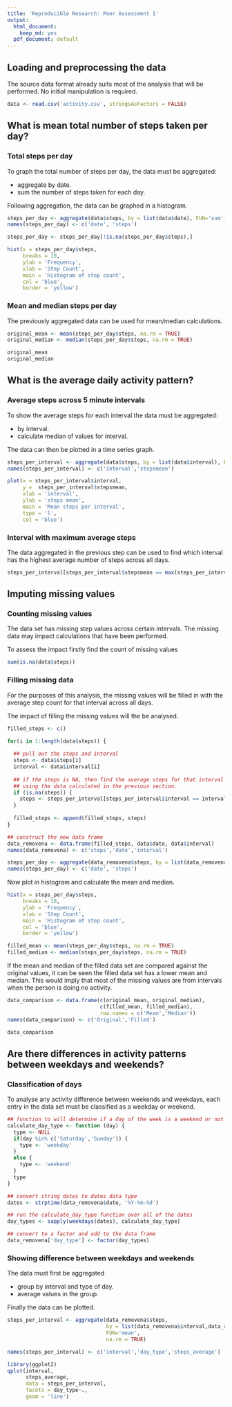 ```yaml
---
title: 'Reproducible Research: Peer Assessment 1'
output:
  html_document:
    keep_md: yes
  pdf_document: default
---
```



## Loading and preprocessing the data

The source data format already suits most of the analysis that will be performed. No initial manipulation is required.
```R
data <- read.csv('activity.csv', stringsAsFactors = FALSE)

```


## What is mean total number of steps taken per day?

### Total steps per day
To graph the total number of steps per day, the data must be aggregated:

* aggregate by date.
* sum the number of steps taken for each day.

Following aggregation, the data can be graphed in a histogram.

```R
steps_per_day <- aggregate(data$steps, by = list(data$date), FUN='sum')
names(steps_per_day) <- c('date', 'steps')

steps_per_day <- steps_per_day[!is.na(steps_per_day$steps),]

hist(x = steps_per_day$steps, 
     breaks = 10,
     ylab = 'Frequency',
     xlab = 'Step Count',
     main = 'Histogram of step count',
     col = 'blue',
     border = 'yellow')
```

### Mean and median steps per day

The previously aggregated data can be used for mean/median calculations.

```R
original_mean <- mean(steps_per_day$steps, na.rm = TRUE)
original_median <- median(steps_per_day$steps, na.rm = TRUE)

original_mean
original_median
```

## What is the average daily activity pattern?

### Average steps across 5 minute intervals

To show the average steps for each interval the data must be aggregated:

* by interval.
* calculate median of values for interval.

The data can then be plotted in a time series graph.

```R
steps_per_interval <- aggregate(data$steps, by = list(data$interval), FUN='mean', na.rm = TRUE)
names(steps_per_interval) <- c('interval','stepsmean')

plot(x = steps_per_interval$interval,
     y =  steps_per_interval$stepsmean,
     xlab = 'interval',
     ylab = 'steps mean',
     main = 'Mean steps per interval',
     type = 'l',
     col = 'blue')

```

### Interval with maximum average steps

The data aggregated in the previous step can be used to find which interval has the highest average number of steps across all days.

```R
steps_per_interval[steps_per_interval$stepsmean == max(steps_per_interval$stepsmean), 'interval']

```


## Imputing missing values

### Counting missing values
The data set has missing step values across certain intervals. The missing data may impact calculations that have been performed.

To assess the impact firstly find the count of missing values

```R
sum(is.na(data$steps))
```

### Filling missing data
For the purposes of this analysis, the missing values will be filled in with the average step count for that interval across all days.

The impact of filling the missing values will the be analysed.
```R
filled_steps <- c()

for(i in 1:length(data$steps)) {
  
  ## pull out the steps and interval
  steps <- data$steps[i]
  interval <- data$interval[i]
  
  ## if the steps is NA, then find the average steps for that interval
  ## using the data calculated in the previous section.
  if (is.na(steps)) {
    steps <- steps_per_interval[steps_per_interval$interval == interval, 'stepsmean']
  }
  
  filled_steps <- append(filled_steps, steps)
}

## construct the new data frame
data_removena <- data.frame(filled_steps, data$date, data$interval)
names(data_removena) <- c('steps','date','interval')

steps_per_day <- aggregate(data_removena$steps, by = list(data_removena$date), FUN='sum')
names(steps_per_day) <- c('date', 'steps')
```

Now plot in histogram and calculate the mean and median.

```R
hist(x = steps_per_day$steps, 
     breaks = 10,
     ylab = 'Frequency',
     xlab = 'Step Count',
     main = 'Histogram of step count',
     col = 'blue',
     border = 'yellow')

filled_mean <- mean(steps_per_day$steps, na.rm = TRUE)
filled_median <- median(steps_per_day$steps, na.rm = TRUE)
```


If the mean and median of the filled data set are compared against the original values, it can be seen the filled data set has a lower mean and median. This would imply that most of the missing values are from intervals when the person is doing no activity.
```R

data_comparison <- data.frame(c(original_mean, original_median),
                              c(filled_mean, filled_median),
                              row.names = c('Mean','Median'))
names(data_comparison) <- c('Original','Filled')

data_comparison
```

## Are there differences in activity patterns between weekdays and weekends?

### Classification of days

To analyse any activity difference between weekends and weekdays, each entry in the data set must be classified as a weekday or weekend.

```R
## function to will determine if a day of the week is a weekend or not
calculate_day_type <- function (day) {
  type <- NULL
  if(day %in% c('Saturday','Sunday')) {
    type <- 'weekday'
  }
  else {
    type <- 'weekend'
  }
  type
}

## convert string dates to dates data type
dates <- strptime(data_removena$date, '%Y-%m-%d')

## run the calculate_day_type function over all of the dates
day_types <- sapply(weekdays(dates), calculate_day_type)

## convert to a factor and add to the data frame
data_removena['day_type'] <- factor(day_types)
```

### Showing difference between weekdays and weekends

The data must first be aggregated

* group by interval and type of day.
* average values in the group.

Finally the data can be plotted.

```R
steps_per_interval <- aggregate(data_removena$steps, 
                                by = list(data_removena$interval,data_removena$day_type),
                                FUN='mean', 
                                na.rm = TRUE)

names(steps_per_interval) <- c('interval','day_type','steps_average')

library(ggplot2)
qplot(interval, 
      steps_average, 
      data = steps_per_interval, 
      facets = day_type~.,
      geom = 'line')

```
